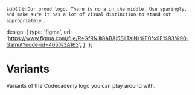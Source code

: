 
  subtitle: `Our proud logo. There is no a in the middle. Use sparingly, and make sure
it has a lot of visual distinction to stand out appropriately.`,

design: {
type: 'figma',
url:
'https://www.figma.com/file/ReGfRNillGABAj5SlITalN/%F0%9F%93%90-Gamut?node-id=465%3A163',
},
};

<Meta of={LogoStories} />


<Canvas withSource="open">
  <Story of={LogoStories.Default} />
</Canvas>

<Controls />

# Variants

Variants of the Codecademy logo you can play around with.

<Canvas>
  <Story of={LogoStories.Pro} />
  <Story of={LogoStories.Mini} />
  <Story of={LogoStories.Enterprise} />
</Canvas>
